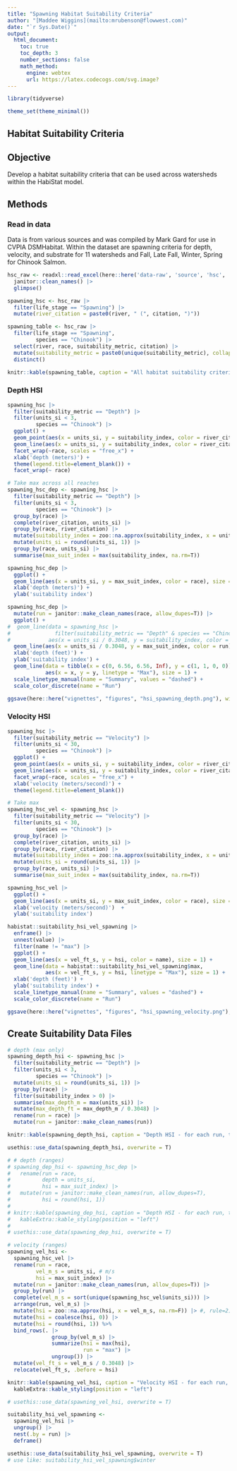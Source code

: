 ```yaml
---
title: "Spawning Habitat Suitability Criteria"
author: "[Maddee Wiggins](mailto:mrubenson@flowwest.com)"
date: "`r Sys.Date()`"
output: 
  html_document:
    toc: true
    toc_depth: 3
    number_sections: false
    math_method:
      engine: webtex
      url: https://latex.codecogs.com/svg.image?
---
```


```r
library(tidyverse)

theme_set(theme_minimal())

```

## Habitat Suitability Criteria

## Objective

Develop a habitat suitability criteria that can be used across watersheds within the HabiStat model.

## Methods

### Read in data

Data is from various sources and was compiled by Mark Gard for use in CVPIA DSMHabitat. Within the dataset are spawning criteria for depth, velocity, and substrate for 11 watersheds and Fall, Late Fall, Winter, Spring for Chinook Salmon.

```r
hsc_raw <- readxl::read_excel(here::here('data-raw', 'source', 'hsc', 'HSC.xlsx'), sheet = "flat") |> 
  janitor::clean_names() |> 
  glimpse()

spawning_hsc <- hsc_raw |> 
  filter(life_stage == "Spawning") |>
  mutate(river_citation = paste0(river, " (", citation, ")"))

spawning_table <- hsc_raw |> 
  filter(life_stage == "Spawning",
         species == "Chinook") |>
  select(river, race, suitability_metric, citation) |> 
  mutate(suitability_metric = paste0(unique(suitability_metric), collapse = "; ")) |> 
  distinct() 

knitr::kable(spawning_table, caption = "All habitat suitability criteria compiled by Mark Gard")

```

### Depth HSI

```r
spawning_hsc |> 
  filter(suitability_metric == "Depth") |> 
  filter(units_si < 3,
         species == "Chinook") |> 
  ggplot() + 
  geom_point(aes(x = units_si, y = suitability_index, color = river_citation)) + 
  geom_line(aes(x = units_si, y = suitability_index, color = river_citation)) + 
  facet_wrap(~race, scales = "free_x") + 
  xlab('depth (meters)') + 
  theme(legend.title=element_blank()) + 
  facet_wrap(~ race)

# Take max across all reaches
spawning_hsc_dep <- spawning_hsc |> 
  filter(suitability_metric == "Depth") |> 
  filter(units_si < 3,
         species == "Chinook") |>
  group_by(race) |>
  complete(river_citation, units_si) |>
  group_by(race, river_citation) |>
  mutate(suitability_index = zoo::na.approx(suitability_index, x = units_si, na.rm=F)) |>
  mutate(units_si = round(units_si, 1)) |>
  group_by(race, units_si) |>
  summarise(max_suit_index = max(suitability_index, na.rm=T)) 

spawning_hsc_dep |> 
  ggplot() + 
  geom_line(aes(x = units_si, y = max_suit_index, color = race), size = 1) + 
  xlab('depth (meters)') + 
  ylab('suitability index') 

spawning_hsc_dep |> 
  mutate(run = janitor::make_clean_names(race, allow_dupes=T)) |>
  ggplot() +
#  geom_line(data = spawning_hsc |> 
#              filter(suitability_metric == "Depth" & species == "Chinook" & units_si < 3),
#            aes(x = units_si / 0.3048, y = suitability_index, color = race, group = river_citation), alpha=0.25) +
  geom_line(aes(x = units_si / 0.3048, y = max_suit_index, color = run), size = 1) +
  xlab('depth (feet)') + 
  ylab('suitability index') +
  geom_line(data = tibble(x = c(0, 6.56, 6.56, Inf), y = c(1, 1, 0, 0)),
            aes(x = x, y = y, linetype = "Max"), size = 1) +
  scale_linetype_manual(name = "Summary", values = "dashed") +
  scale_color_discrete(name = "Run")

ggsave(here::here("vignettes", "figures", "hsi_spawning_depth.png"), width=6.5, height=4)
```

### Velocity HSI

```r
spawning_hsc |> 
  filter(suitability_metric == "Velocity") |> 
  filter(units_si < 30,
         species == "Chinook") |>   
  ggplot() + 
  geom_point(aes(x = units_si, y = suitability_index, color = river_citation)) + 
  geom_line(aes(x = units_si, y = suitability_index, color = river_citation)) + 
  facet_wrap(~race, scales = "free_x") + 
  xlab('velocity (meters/second)') + 
  theme(legend.title=element_blank())

# Take max
spawning_hsc_vel <- spawning_hsc |> 
  filter(suitability_metric == "Velocity") |> 
  filter(units_si < 30,
         species == "Chinook") |>   
  group_by(race) |>
  complete(river_citation, units_si) |>
  group_by(race, river_citation) |>
  mutate(suitability_index = zoo::na.approx(suitability_index, x = units_si, na.rm=F)) |>
  mutate(units_si = round(units_si, 1)) |>
  group_by(race, units_si) |>
  summarise(max_suit_index = max(suitability_index, na.rm=T)) 

spawning_hsc_vel |> 
  ggplot() + 
  geom_line(aes(x = units_si, y = max_suit_index, color = race), size = 1) + 
  xlab('velocity (meters/second)')  + 
  ylab('suitability index')

habistat::suitability_hsi_vel_spawning |>
  enframe() |>
  unnest(value) |>
  filter(name != "max") |>
  ggplot() +
  geom_line(aes(x = vel_ft_s, y = hsi, color = name), size = 1) +
  geom_line(data = habistat::suitability_hsi_vel_spawning$max,
            aes(x = vel_ft_s, y = hsi, linetype = "Max"), size = 1) + 
  xlab('depth (feet)') + 
  ylab('suitability index') +
  scale_linetype_manual(name = "Summary", values = "dashed") +
  scale_color_discrete(name = "Run")

ggsave(here::here("vignettes", "figures", "hsi_spawning_velocity.png"), width=6.5, height=4)
```

## Create Suitability Data Files

```r
# depth (max only)
spawning_depth_hsi <- spawning_hsc |> 
  filter(suitability_metric == "Depth") |> 
  filter(units_si < 3,
         species == "Chinook") |>   
  mutate(units_si = round(units_si, 1)) |> 
  group_by(race) |> 
  filter(suitability_index > 0) |>
  summarise(max_depth_m = max(units_si)) |> 
  mutate(max_depth_ft = max_depth_m / 0.3048) |>
  rename(run = race) |> 
  mutate(run = janitor::make_clean_names(run))

knitr::kable(spawning_depth_hsi, caption = "Depth HSI - for each run, the maximum depth range suitable for spawning", format = "pipe")

usethis::use_data(spawning_depth_hsi, overwrite = T)
```

```r
# # depth (ranges)
# spawning_dep_hsi <- spawning_hsc_dep |> 
#   rename(run = race,
#          depth = units_si, 
#          hsi = max_suit_index) |> 
#   mutate(run = janitor::make_clean_names(run, allow_dupes=T),
#          hsi = round(hsi, 1)) 
# 
# knitr::kable(spawning_dep_hsi, caption = "Depth HSI - for each run, the depth HSI range") |> 
#   kableExtra::kable_styling(position = "left")
# 
# usethis::use_data(spawning_dep_hsi, overwrite = T)
```

```r
# velocity (ranges)
spawning_vel_hsi <- 
  spawning_hsc_vel |> 
  rename(run = race,
         vel_m_s = units_si, # m/s
         hsi = max_suit_index) |>
  mutate(run = janitor::make_clean_names(run, allow_dupes=T)) |>
  group_by(run) |>
  complete(vel_m_s = sort(unique(spawning_hsc_vel$units_si))) |>
  arrange(run, vel_m_s) |>
  mutate(hsi = zoo::na.approx(hsi, x = vel_m_s, na.rm=F)) |> #, rule=2)) |>
  mutate(hsi = coalesce(hsi, 0)) |>
  mutate(hsi = round(hsi, 1)) %>%
  bind_rows(. |> 
              group_by(vel_m_s) |> 
              summarize(hsi = max(hsi), 
                        run = "max") |>
              ungroup()) |>
  mutate(vel_ft_s = vel_m_s / 0.3048) |>
  relocate(vel_ft_s, .before = hsi)

knitr::kable(spawning_vel_hsi, caption = "Velocity HSI - for each run, the velocity HSI range") |> 
  kableExtra::kable_styling(position = "left")

# usethis::use_data(spawning_vel_hsi, overwrite = T)

suitability_hsi_vel_spawning <-
  spawning_vel_hsi |>
  ungroup() |>
  nest(.by = run) |>
  deframe() 

usethis::use_data(suitability_hsi_vel_spawning, overwrite = T)
# use like: suitability_hsi_vel_spawning$winter
```
